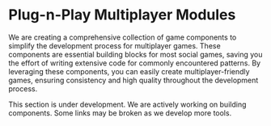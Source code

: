 

# Plug-n-Play Multiplayer Modules

We are creating a comprehensive collection of game components to simplify the development process for multiplayer games. These components are essential building blocks for most social games, saving you the effort of writing extensive code for commonly encountered patterns. By leveraging these components, you can easily create multiplayer-friendly games, ensuring consistency and high quality throughout the development process.

 
<Callout emoji="👷🏼‍♀️">
  This section is under development. We are actively working on building components. Some links may be broken as we develop more tools.
</Callout>


<Cards>
  <Card
    icon={""
    }
    title="Lobby"
    href=""
  />
  <Card
    icon={""
    }
    title="Bots"
    href=""
  />
  <Card
    icon={""
    }
    title="Gamepads"
    href=""
  />
  <Card
    icon={""
    }
    title="Joystick"
    href=""
  />
  <Card
    icon={ ""
    }
    title="Social Bar"
    href=""
  />
   <Card
    icon={ ""
    }
    title="Round System"
    href=""
  />
  <Card
    icon={ ""
    }
    title="Party menu"
    href=""
  />
  <Card
    icon={ ""
    }
    title="Trivia cards"
    href=""
  />
  <Card
    icon={ ""
    }
    title="Leaderboard"
    href=""
  />
  <Card
    icon={ ""
    }
    title="Payments"
    href=""
  />
  <Card
    icon={ ""
    }
    title="Image Generator"
    href=""
  />
  <Card
    icon={ ""
    }
    title="Twitch Chat"
    href=""
  />
  <Card
    icon={ ""
    }
    title="Sketchboard"
    href=""
  />
  <Card
    icon={ ""
    }
    title="20+ more"
    href=""
  />

</Cards>
